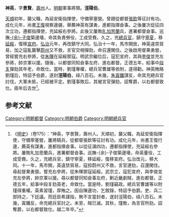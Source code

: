 '''神英'''，字'''景賢'''，[[壽州|壽州]]人。[[明朝|明朝]]軍事將領。'''涇陽伯'''。

[[天顺_(明朝)|天順]]初年，襲父職，為延安衛指揮使，守備寧塞營。曾跟從都督[[張欽|張欽]]等征討有功。成化元年，尚書[[王復|王復]]視察邊疆，舉薦神英有謀勇，進都指揮僉事。之後屢次從征四次立功，遷都指揮使，充延綏右參將。此後又屢敗[[癿加思蘭|癿加思蘭]]兵，進署都督僉事。巡撫[[余子俊|-{余}-子俊]]築邊墻，命其負責勞役，工成受賚。久之，充[[總兵官|總兵官]]，鎮守[[寧夏|寧夏]]，移[[延綏|延綏]]，復移[[宣府|宣府]]。[[弘治_(明朝)|弘治]]元年，再改鎮守大同。弘治十一年，馬市開放，神英違禁貿易，加之寇亂襲擊[[蔚州|蔚州]]又不救，言官交相彈劾，命召還閑住。之後啟用督果勇營，曾經嘗充右參將，從[[朱暉|朱暉]]在延綏禦寇。明武宗繼位后，寇犯宣府，其與[[李俊|李俊]]並充左參將，帥京軍以援。隨後，以都督同知僉事左府，進右都督。正德五年，給事中[[段豸|段豸]]彈劾其年老，命致仕。當時，劉瑾專權，總兵官曹雄等依附，遂得勸。神英賄賂劉瑾后，特詔予伯爵，遂封'''涇陽伯'''，祿八百石。未幾，[[朱寘鐇|朱寘鐇]]謀反，命其充總兵官討伐，大軍未抵，已經被平定。劉瑾事敗后，其被言官彈劾，詔奪爵，以右都督致仕。兩年后去世<ref>《[[明史|明史]]》（卷175）：“神英，字景賢，壽州人。天順初，襲父職，為延安衛指揮使，守備寧塞營，屢將騎兵，從都督張欽等征討有功。成化元年，尚書王復行邊，薦英有謀勇，進都指揮僉事。以從征滿四功，遷都指揮使，充延綏右參將。屢敗癿加思蘭兵，進署都督僉事。巡撫-{余}-子俊築邊墻，命英董役，工成受賚。久之，充總兵官，鎮守寧夏，移延綏，復移宣府。弘治改元，移大同。十一年，馬市開，英違禁貿易，寇掠蔚州又不救，言官連劾，召還閑住。尋起督果勇營。嘗充右參將，從朱暉禦寇延綏。武宗立，寇犯宣府，與李俊並充左參將，帥京軍以援。尋以都督同知僉事左府，剿近畿劇賊，進右都督。正德五年，給事中段豸劾英老，命致仕。當是時，劉瑾竊政。總兵官曹雄等以附瑾得重權。英素習瑾，厚賄之。因自陳邊功，乞敘錄，特詔予伯爵。吏、兵二部持之，下廷議。而廷臣希謹指，無不言當封者，遂封涇陽伯，祿八百石。未幾，寘鐇反，命充總兵官討之。未至，賊已滅。其秋，瑾敗，為言官所劾。詔奪爵，以右都督致仕。越二年卒。”</ref>。

==参考文献==
{{wikisource|明史/卷175}}
{{Reflist}}

{{明朝人物小作品}}

[[Category:明朝都督|Category:明朝都督]]
[[Category:明朝伯爵|Category:明朝伯爵]]
[[Category:明朝總兵官|Category:明朝總兵官]]